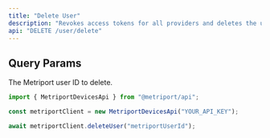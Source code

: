 ```yaml
---
title: "Delete User"
description: "Revokes access tokens for all providers and deletes the user."
api: "DELETE /user/delete"
---
```


## Query Params

<ParamField query="userId" type="string" required>
  The Metriport user ID to delete.
</ParamField>

<ResponseExample>

```javascript Metriport SDK
import { MetriportDevicesApi } from "@metriport/api";

const metriportClient = new MetriportDevicesApi("YOUR_API_KEY");

await metriportClient.deleteUser("metriportUserId");
```

</ResponseExample>
